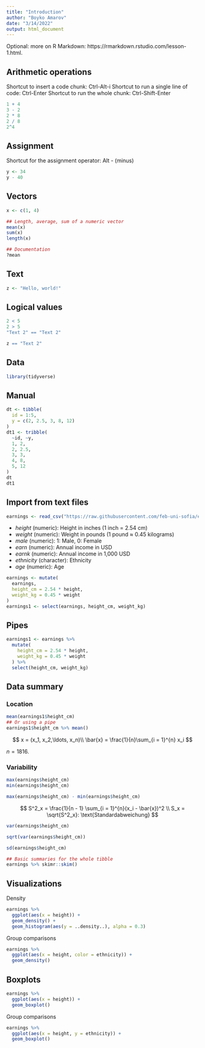 ```yaml
---
title: "Introduction"
author: "Boyko Amarov"
date: "3/14/2022"
output: html_document
---
```


Optional: more on R Markdown: https://rmarkdown.rstudio.com/lesson-1.html.

## Arithmetic operations

Shortcut to insert a code chunk: Ctrl-Alt-i
Shortcut to run a single line of code: Ctrl-Enter
Shortcut to run the whole chunk: Ctrl-Shift-Enter

```r
1 + 4
3 - 2
2 * 8
2 / 8
2^4
```

## Assignment

Shortcut for the assignment operator: Alt - (minus)
```r
y <- 34
y - 40
```

## Vectors

```r
x <- c(1, 4)
```


```r
## Length, average, sum of a numeric vector
mean(x)
sum(x)
length(x)
```


```r
## Documentation
?mean
```

## Text

```r
z <- "Hello, world!"
```


## Logical values

```r
2 < 5
2 > 5
"Text 2" == "Text 2"
```

```r
z == "Text 2"
```

## Data

```r
library(tidyverse)
```

## Manual

```r
dt <- tibble(
  id = 1:5,
  y = c(2, 2.5, 3, 8, 12)
)
dt1 <- tribble(
  ~id, ~y,
  1, 2,
  2, 2.5,
  3, 3,
  4, 8,
  5, 12
)
dt
dt1
```

## Import from text files

```r
earnings <- read_csv("https://raw.githubusercontent.com/feb-uni-sofia/econometrics2021/main/data/earnings.csv")
```

- _height_ (numeric): Height in inches (1 inch = 2.54 cm)
- _weight_ (numeric): Weight in pounds (1 pound $\approx$ 0.45 kilograms)
- _male_ (numeric): 1: Male, 0: Female
- _earn_ (numeric): Annual income in USD
- _earnk_ (numeric): Annual income in 1,000 USD
- _ethnicity_ (character): Ethnicity
- _age_ (numeric): Age


```r
earnings <- mutate(
  earnings,
  height_cm = 2.54 * height,
  weight_kg = 0.45 * weight
)
earnings1 <- select(earnings, height_cm, weight_kg)
```

## Pipes

```r
earnings1 <- earnings %>%
  mutate(
    height_cm = 2.54 * height,
    weight_kg = 0.45 * weight
  ) %>%
  select(height_cm, weight_kg)
```


## Data summary

### Location

```r
mean(earnings1$height_cm)
## Or using a pipe
earnings1$height_cm %>% mean()
```


$$
x = (x_1, x_2,\ldots, x_n)\\
\bar{x} = \frac{1}{n}\sum_{i = 1}^{n} x_i
$$

$n = 1816$.


### Variability

```r
max(earnings$height_cm)
min(earnings$height_cm)
```

```r
max(earnings$height_cm) - min(earnings$height_cm)
```

$$
S^2_x = \frac{1}{n - 1} \sum_{i = 1}^{n}(x_i - \bar{x})^2 \\
S_x = \sqrt{S^2_x}: \text{Standardabweichung}
$$

```r
var(earnings$height_cm)
```

```r
sqrt(var(earnings$height_cm))
```

```r
sd(earnings$height_cm)
```

```r
## Basic summaries for the whole tibble
earnings %>% skimr::skim()
```

## Visualizations

Density

```r
earnings %>%
  ggplot(aes(x = height)) +
  geom_density() +
  geom_histogram(aes(y = ..density..), alpha = 0.3)
```

Group comparisons

```r
earnings %>%
  ggplot(aes(x = height, color = ethnicity)) +
  geom_density()
```

## Boxplots

```r
earnings %>%
  ggplot(aes(x = height)) +
  geom_boxplot()
```

Group comparisons

```r
earnings %>%
  ggplot(aes(x = height, y = ethnicity)) +
  geom_boxplot()
```
